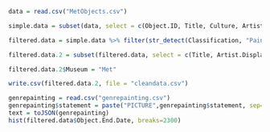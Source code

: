 ```r
data = read.csv("MetObjects.csv")

simple.data = subset(data, select = c(Object.ID, Title, Culture, Artist.Display.Name, Artist.Nationality, Object.End.Date, Medium, Country, Classification))

filtered.data = simple.data %>% filter(str_detect(Classification, "Painting"))

filtered.data.2 = subset(filtered.data, select = c(Title, Artist.Display.Name, Object.End.Date))

filtered.data.2$Museum = "Met"

write.csv(filtered.data.2, file = "cleandata.csv")
```

```r
genrepainting = read.csv("genrepainting.csv")
genrepainting$statement = paste("PICTURE",genrepainting$statement, sep="")
text = toJSON(genrepainting)
hist(filtered.data$Object.End.Date, breaks=2300)
```